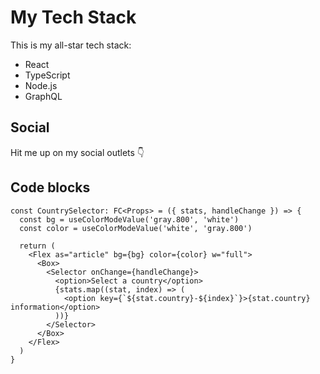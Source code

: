 


# My Tech Stack

This is my all-star tech stack:

- React
- TypeScript
- Node.js
- GraphQL

## Social

Hit me up on my social outlets 👇

<SocialLinks />

## Code blocks

```tsx
const CountrySelector: FC<Props> = ({ stats, handleChange }) => {
  const bg = useColorModeValue('gray.800', 'white')
  const color = useColorModeValue('white', 'gray.800')

  return (
    <Flex as="article" bg={bg} color={color} w="full">
      <Box>
        <Selector onChange={handleChange}>
          <option>Select a country</option>
          {stats.map((stat, index) => (
            <option key={`${stat.country}-${index}`}>{stat.country} information</option>
          ))}
        </Selector>
      </Box>
    </Flex>
  )
}
```
